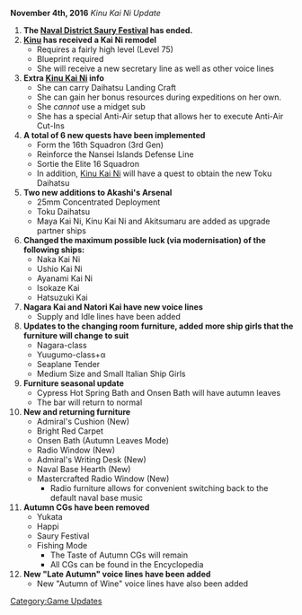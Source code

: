{{UpdateBar | PrevDate = October 21 | PrevYear = 2016 |NextDate = November 18 | NextYear = 2016}}
'''November 4th, 2016''' ''Kinu Kai Ni Update''

#'''The [[Naval District Saury Festival]] has ended.'''
#'''[[Kinu]] has received a Kai Ni remodel'''
#*Requires a fairly high level (Level 75)
#*Blueprint required
#*She will receive a new secretary line as well as other voice lines
#'''Extra [[Kinu|Kinu Kai Ni]] info'''
#*She can carry Daihatsu Landing Craft
#*She can gain her bonus resources during expeditions on her own.
#*She ''cannot'' use a midget sub
#*She has a special Anti-Air setup that allows her to execute Anti-Air Cut-Ins
#'''A total of 6 new quests have been implemented'''
#*Form the 16th Squadron (3rd Gen)
#*Reinforce the Nansei Islands Defense Line
#*Sortie the Elite 16 Squadron
#*In addition, [[Kinu|Kinu Kai Ni]] will have a quest to obtain the new Toku Daihatsu
#'''Two new additions to Akashi's Arsenal'''
#*25mm Concentrated Deployment
#*Toku Daihatsu
#*Maya Kai Ni, Kinu Kai Ni and Akitsumaru are added as upgrade partner ships
#'''Changed the maximum possible luck (via modernisation) of the following ships:'''
#*Naka Kai Ni
#*Ushio Kai Ni
#*Ayanami Kai Ni
#*Isokaze Kai
#*Hatsuzuki Kai
#'''Nagara Kai and Natori Kai have new voice lines'''
#*Supply and Idle lines have been added
#'''Updates to the changing room furniture, added more ship girls that the furniture will change to suit'''
#*Nagara-class
#*Yuugumo-class+α
#*Seaplane Tender
#*Medium Size and Small Italian Ship Girls
#'''Furniture seasonal update'''
#*Cypress Hot Spring Bath and Onsen Bath will have autumn leaves
#*The bar will return to normal
#'''New and returning furniture'''
#*Admiral's Cushion (New)
#*Bright Red Carpet
#*Onsen Bath (Autumn Leaves Mode)
#*Radio Window (New)
#*Admiral's Writing Desk (New)
#*Naval Base Hearth (New)
#*Mastercrafted Radio Window (New)
#**Radio furniture allows for convenient switching back to the default naval base music
#'''Autumn CGs have been removed'''
#*Yukata
#*Happi
#*Saury Festival
#*Fishing Mode
#**The Taste of Autumn CGs will remain
#**All CGs can be found in the Encyclopedia
#'''New "Late Autumn" voice lines have been added'''
#*New "Autumn of Wine" voice lines have also been added
[[Category:Game Updates]]